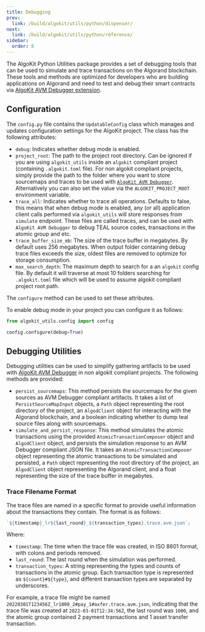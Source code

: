```yaml
---
title: Debugging
prev:
  link: /build/algokit/utils/python/dispenser/
next:
  link: /build/algokit/utils/python/reference/
sidebar:
  order: 8
---
```


The AlgoKit Python Utilities package provides a set of debugging tools that can be used to simulate and trace
transactions on the Algorand blockchain. These tools and methods are optimized for developers who are building
applications on Algorand and need to test and debug their smart contracts via
[AlgoKit AVM Debugger extension](https://marketplace.visualstudio.com/items?itemName=algorandfoundation.algokit-avm-vscode-debugger).

## Configuration

The `config.py` file contains the `UpdatableConfig` class which manages and updates configuration settings for
the AlgoKit project. The class has the following attributes:

- `debug`: Indicates whether debug mode is enabled.
- `project_root`: The path to the project root directory. Can be ignored if you are using `algokit_utils`
  inside an `algokit` compliant project (containing `.algokit.toml` file). For non algokit compliant projects,
  simply provide the path to the folder where you want to store sourcemaps and traces to be used with
  [`AlgoKit AVM Debugger`](https://github.com/algorandfoundation/algokit-avm-vscode-debugger). Alternatively
  you can also set the value via the `ALGOKIT_PROJECT_ROOT` environment variable.
- `trace_all`: Indicates whether to trace all operations. Defaults to false, this means that when debug mode
  is enabled, any (or all) application client calls performed via `algokit_utils` will store responses from
  `simulate` endpoint. These files are called traces, and can be used with `AlgoKit AVM Debugger` to debug
  TEAL source codes, transactions in the atomic group and etc.
- `trace_buffer_size_mb`: The size of the trace buffer in megabytes. By default uses 256 megabytes. When
  output folder containing debug trace files exceeds the size, oldest files are removed to optimize for
  storage consumption.
- `max_search_depth`: The maximum depth to search for a an `algokit` config file. By default it will traverse
  at most 10 folders searching for `.algokit.toml` file which will be used to assume algokit compliant project
  root path.

The `configure` method can be used to set these attributes.

To enable debug mode in your project you can configure it as follows:

```py showLineNumbers=false
from algokit_utils.config import config

config.configure(debug=True)
```

## Debugging Utilities

Debugging utilities can be used to simplify gathering artifacts to be used with
[AlgoKit AVM Debugger](https://github.com/algorandfoundation/algokit-avm-vscode-debugger) in non algokit
compliant projects. The following methods are provided:

- `persist_sourcemaps`: This method persists the sourcemaps for the given sources as AVM Debugger compliant
  artifacts. It takes a list of `PersistSourceMapInput` objects, a `Path` object representing the root
  directory of the project, an `AlgodClient` object for interacting with the Algorand blockchain, and a
  boolean indicating whether to dump teal source files along with sourcemaps.
- `simulate_and_persist_response`: This method simulates the atomic transactions using the provided
  `AtomicTransactionComposer` object and `AlgodClient` object, and persists the simulation response to an AVM
  Debugger compliant JSON file. It takes an `AtomicTransactionComposer` object representing the atomic
  transactions to be simulated and persisted, a `Path` object representing the root directory of the project,
  an `AlgodClient` object representing the Algorand client, and a float representing the size of the trace
  buffer in megabytes.

### Trace Filename Format

The trace files are named in a specific format to provide useful information about the transactions they
contain. The format is as follows:

```ts
`${timestamp}_lr${last_round}_${transaction_types}.trace.avm.json`;
```

Where:

- `timestamp`: The time when the trace file was created, in ISO 8601 format, with colons and periods removed.
- `last_round`: The last round when the simulation was performed.
- `transaction_types`: A string representing the types and counts of transactions in the atomic group. Each
  transaction type is represented as `${count}#${type}`, and different transaction types are separated by
  underscores.

For example, a trace file might be named `20220301T123456Z_lr1000_2#pay_1#axfer.trace.avm.json`, indicating
that the trace file was created at `2022-03-01T12:34:56Z`, the last round was `1000`, and the atomic group
contained 2 payment transactions and 1 asset transfer transaction.
